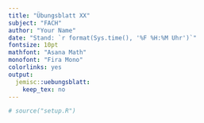 ```yaml
---
title: "Übungsblatt XX"
subject: "FACH"
author: "Your Name"
date: "Stand: `r format(Sys.time(), '%F %H:%M Uhr')`"
fontsize: 10pt
mathfont: "Asana Math"
monofont: "Fira Mono"
colorlinks: yes
output:
  jemisc::uebungsblatt:
    keep_tex: no
---
```


```r
# source("setup.R")
```
